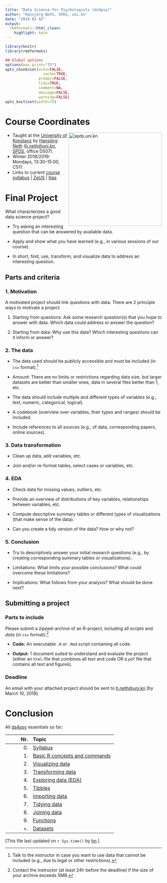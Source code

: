 ```yaml
---
title: "Data Science for Psychologists (ds4psy)"
author: "Hansjörg Neth, SPDS, uni.kn"
date: "2019 02 02"
output:
  rmdformats::html_clean:
    highlight: kate
---
```


```r
library(knitr)
library(rmdformats)

## Global options
options(max.print="75")
opts_chunk$set(echo=FALSE,
	             cache=TRUE,
               prompt=FALSE,
               tidy=TRUE,
               comment=NA,
               message=FALSE,
               warning=FALSE)
opts_knit$set(width=75)
```


# Course Coordinates

<!-- uni.kn logo and link to SPDS: -->  
<!-- ![](./inst/pix/uniKn_logo.png) --> 
<a href="https://www.spds.uni-konstanz.de/">
<img src = "./inst/pix/uniKn_logo.png" alt = "spds.uni.kn" align = "right" width = "300" style = "width: 300px; float: right; border:20;"/>
<!-- <img src = "./inst/pix/uniKn_logo_s.png" alt = "spds.uni.kn" style = "float: right; border:20;"/> --> 
</a>

* Taught at the [University of Konstanz](https://www.uni-konstanz.de/) by [Hansjörg Neth](http://neth.de/) (<h.neth@uni.kn>,  [SPDS](https://www.spds.uni-konstanz.de/), office D507).
* Winter 2018/2019: Mondays, 13:30--15:00, C511. 
* Links to current [course syllabus](http://rpository.com/ds4psy/) | [ZeUS](https://zeus.uni-konstanz.de/hioserver/pages/startFlow.xhtml?_flowId=detailView-flow&unitId=5101&periodId=78&navigationPosition=hisinoneLehrorganisation,examEventOverviewOwn) |  [Ilias](https://ilias.uni-konstanz.de/ilias/goto_ilias_uni_crs_809936.html) 


# Final Project

What characterizes a good data science project?

- Try asking an interesting question that can be answered by available data.

- Apply and show what you have learned (e.g., in various sessions of our course). 

- In short, find, use, transform, and visualize data to address an interesting question. 



## Parts and criteria

### 1. Motivation

A motivated project should link questions with data. 
There are 2 principle ways to motivate a project:

1. Starting from questions: Ask some research question(s) that you hope to answer with data. 
Which data could address or answer the question? 

2. Starting from data: Why use this data? Which interesting questions can it inform or answer?

### 2. The data 

- The data used should be publicly accessible and must be included (in `csv` format).[^1] 

[^1]: Talk to the instructor in case you want to use data that cannot be included (e.g., due to legal or other restrictions).  

- Amount: There are no limits or restrictions regarding data size, but larger datasets are better than smaller ones, data in several files better than 1, etc. 

- The data should include multiple and different types of variables (e.g., text, numeric, categorical, logical). 

- A codebook (overview over variables, their types and ranges) should be included.

- Include references to all sources (e.g., of data, corresponding papers, online sources).

### 3. Data transformation

- Clean up data, add variables, etc. 

- Join and/or re-format tables, select cases or variables, etc.

### 4. EDA

- Check data for missing values, outliers, etc.

- Provide an overview of distributions of key variables, relationships between variables, etc. 

- Compute descriptive summary tables or different types of visualizations (that make sense of the data). 

- Can you create a tidy version of the data?  How or why not?

### 5. Conclusion

- Try to descriptively answer your initial research questions (e.g., by creating corresponding summary tables or visualizations).

- Limitations: What limits your possible conclusions? What could overcome these limitations? 

- Implications: What follows from your analysis? What should be done next? 


## Submitting a project 

### Parts to include

Please submit a zipped-archive of an R-project, including all _scripts_ and _data_ (in `csv` format):[^2] 

[^2]: Contact the instructor (at least 24h before the deadline) if the size of your archive exceeds 5MB. 

- **Code:** An executable `.R` or `.Rmd` script containing all code. 

- **Output:** 1 document suited to understand and evaluate the project 
(either an `html`-file that combines all text and code OR a `pdf` file that contains all text and figures). 

### Deadline

An email with your attached project should be sent to <h.neth@uni.kn> [by March 10, 2019].


# Conclusion

<!-- Table with links: -->

All [ds4psy](http://rpository.com/ds4psy/) essentials so far: 

Nr. | Topic       |
---:|:------------| 
0.  | [Syllabus](http://rpository.com/ds4psy/) | 
1.  | [Basic R concepts and commands](http://rpository.com/ds4psy/essentials/basics.html) | 
2.  | [Visualizing data](http://rpository.com/ds4psy/essentials/visualize.html) | 
3.  | [Transforming data](http://rpository.com/ds4psy/essentials/transform.html) |
4.  | [Exploring data (EDA)](http://rpository.com/ds4psy/essentials/explore.html) | 
5.  | [Tibbles](http://rpository.com/ds4psy/essentials/tibbles.html) |
6.  | [Importing data](http://rpository.com/ds4psy/essentials/import.html) |
7.  | [Tidying data](http://rpository.com/ds4psy/essentials/tidy.html) |
8.  | [Joining data](http://rpository.com/ds4psy/essentials/join.html) |
9.  | [Functions](http://rpository.com/ds4psy/essentials/function.html) |
+.  | [Datasets](http://rpository.com/ds4psy/essentials/datasets.html) | 

<!--
Nr. | Topic       |
---:|:------------| 
0.  | [Syllabus](http://rpository.com/ds4psy/) | 
1.  | [Basic R concepts and commands](http://rpository.com/ds4psy/essentials/basics.html) | 
2.  | [Visualizing data](http://rpository.com/ds4psy/essentials/visualize.html) | 
3.  | [Transforming data](http://rpository.com/ds4psy/essentials/transform.html) |
4.  | [Exploring data (EDA)](http://rpository.com/ds4psy/essentials/explore.html) | 
5.  | [Tibbles](http://rpository.com/ds4psy/essentials/tibbles.html) |
6.  | [Importing data](http://rpository.com/ds4psy/essentials/import.html) |
7.  | [Tidying data](http://rpository.com/ds4psy/essentials/tidy.html) |
8.  | [Joining data](http://rpository.com/ds4psy/essentials/join.html) |
9.  | [Functions](http://rpository.com/ds4psy/essentials/function.html) |
10. | [Iteration](http://rpository.com/ds4psy/essentials/iteration.html) |
+.  | [Datasets](http://rpository.com/ds4psy/essentials/datasets.html) | 
-->


<!-- End: -->

[This file last updated on `r Sys.time()` by [hn](http://neth.de/).]

<!-- eof. --> 